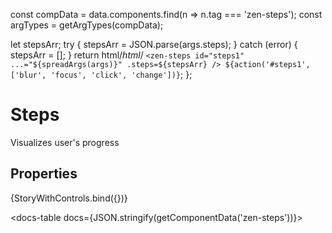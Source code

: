 
const compData = data.components.find(n => n.tag === 'zen-steps');
const argTypes = getArgTypes(compData);

<Meta title="Navigation/Steps" component="zen-steps" argTypes={argTypes} />

  let stepsArr;
  try {
    stepsArr = JSON.parse(args.steps);
  } catch (error) {
    stepsArr = [];
  }
  return html/*html*/ `
    <zen-steps id="steps1" ...="${spreadArgs(args)}" .steps=${stepsArr} />
    ${action('#steps1', ['blur', 'focus', 'click', 'change'])}
  `;
};

# Steps

Visualizes user's progress

## Properties

<Canvas>
  <Story
    name="default"
    args={{
      ...getDefaultArgs(argTypes),
      // override some default values:
      activeIndex: 1,
      steps: JSON.stringify([
        { label: 'Choose framework', completed: true },
        { label: 'Select objectives', completed: true },
        { label: 'Invite teammates', completed: true },
        { label: 'Launch' },
      ]),
    }}
  >
    {StoryWithControls.bind({})}
  </Story>
</Canvas>

<ArgsTable story="default" />

<docs-table docs={JSON.stringify(getComponentData('zen-steps'))}></docs-table>
